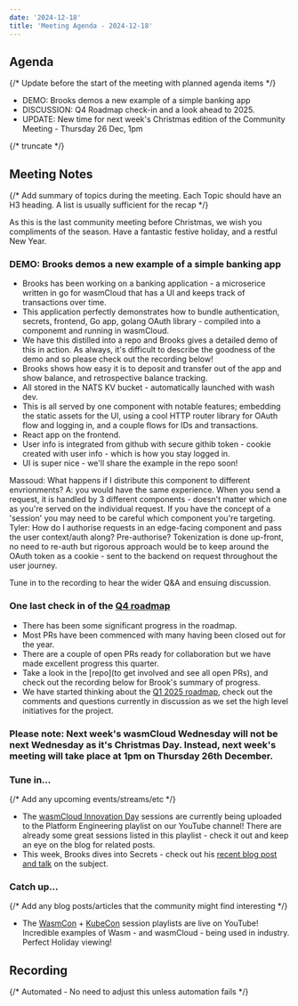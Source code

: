 ```yaml
---
date: '2024-12-18'
title: 'Meeting Agenda - 2024-12-18'
---
```


## Agenda

{/* Update before the start of the meeting with planned agenda items */}

- DEMO: Brooks demos a new example of a simple banking app
- DISCUSSION: Q4 Roadmap check-in and a look ahead to 2025.
- UPDATE: New time for next week's Christmas edition of the Community Meeting - Thursday 26 Dec, 1pm

{/* truncate */}

## Meeting Notes

{/* Add summary of topics during the meeting. Each Topic should have an H3 heading. A list is usually sufficient for the recap */}

As this is the last community meeting before Christmas, we wish you compliments of the season. Have a fantastic festive holiday, and a restful New Year.

### DEMO: Brooks demos a new example of a simple banking app

- Brooks has been working on a banking application - a microserice written in go for wasmCloud that has a UI and keeps track of transactions over time.
- This application perfectly demonstrates how to bundle authentication, secrets, frontend, Go app, golang OAuth library - compiled into a componemt and running in wasmCloud.
- We have this distilled into a repo and Brooks gives a detailed demo of this in action. As always, it's difficult to describe the goodness of the demo and so please check out the recording below!
- Brooks shows how easy it is to deposit and transfer out of the app and show balance, and retrospective balance tracking.
- All stored in the NATS KV bucket - automatically launched with wash dev. 
- This is all served by one component with notable features; embedding the static assets for the UI, using a cool HTTP router library for OAuth flow and logging in, and a couple flows for IDs and transactions.
- React app on the frontend. 
- User info is integrated from github with secure githib token - cookie created with user info - which is how you stay logged in.
- UI is super nice - we'll share the example in the repo soon!

Massoud: What happens if I distribute this component to different envrionments? A: you would have the same experience. When you send a request, it is handled by 3 different components - doesn't matter which one as you're served on the individual request. If you have the concept of a 'session' you may need to be careful which component you're targeting.
Tyler: How do I authorise requests in an edge-facing component and pass the user context/auth along? Pre-authorise? Tokenization is done up-front, no need to re-auth but rigorous approach would be to keep around the OAuth token as a cookie - sent to the backend on request throughout the user journey.

Tune in to the recording to hear the wider Q&A and ensuing discussion.

### One last check in of the [Q4 roadmap](https://github.com/orgs/wasmCloud/projects/7/views/12)

- There has been some significant progress in the roadmap. 
- Most PRs have been commenced with many having been closed out for the year.
- There are a couple of open PRs ready for collaboration but we have made excellent progress this quarter.
- Take a look in the [repo](to get involved and see all open PRs), and check out the recording below for Brook's summary of progress.
- We have started thinking about the [Q1 2025 roadmap](https://github.com/wasmCloud/wasmCloud/discussions/3813), check out the comments and questions currently in discussion as we set the high level initiatives for the project.

### Please note: Next week's wasmCloud Wednesday will not be next Wednesday as it's Christmas Day. Instead, next week's meeting will take place at 1pm on Thursday 26th December. 

### Tune in…

{/* Add any upcoming events/streams/etc */}

- The [wasmCloud Innovation Day](https://github.com/wasmCloud/wasmCloud/discussions/3813) sessions are currently being uploaded to the Platform Engineering playlist on our YouTube channel! There are already some great sessions listed in this playlist - check it out and keep an eye on the blog for related posts.
- This week, Brooks dives into Secrets - check out his [recent blog post and talk](https://wasmcloud.com/blog/2024-12-17-wasmclouds-fresh-approach-to-secrets) on the subject.

### Catch up…

{/* Add any blog posts/articles that the community might find interesting */}

- The [WasmCon](https://youtube.com/playlist?list=PLbzoR-pLrL6o0UD4PoO0H_RnoToEiWBIS&feature=shared) + [KubeCon](https://youtube.com/playlist?list=PLbzoR-pLrL6ofOuAJThKZIjxvFuB6B-el&feature=shared) session playlists are live on YouTube! Incredible examples of Wasm - and wasmCloud - being used in industry. Perfect Holiday viewing!

## Recording

{/* Automated - No need to adjust this unless automation fails */}

<YouTube url="https://www.youtube.com/watch?v=6emgiFJVZNI" />
